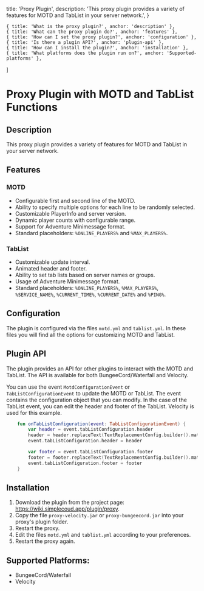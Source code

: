 
  title: 'Proxy Plugin',
  description:
    'This proxy plugin provides a variety of features for MOTD and TabList in your server network.',
}

    { title: 'What is the proxy plugin?', anchor: 'description' },
    { title: 'What can the proxy plugin do?', anchor: 'features' },
    { title: 'How can I set the proxy plugin?', anchor: 'configuration' },
    { title: 'Is there a plugin API?', anchor: 'plugin-api' },
    { title: 'How can I install the plugin?', anchor: 'installation' },
    { title: 'What platforms does the plugin run on?', anchor: 'Supported-platforms' },
]

# Proxy Plugin with MOTD and TabList Functions
## Description

This proxy plugin provides a variety of features for MOTD and TabList in your server network.

## Features

### MOTD

- Configurable first and second line of the MOTD.
- Ability to specify multiple options for each line to be randomly selected.
- Customizable PlayerInfo and server version.
- Dynamic player counts with configurable range.
- Support for Adventure Minimessage format.
- Standard placeholders: `%ONLINE_PLAYERS%` and `%MAX_PLAYERS%`.

### TabList

- Customizable update interval.
- Animated header and footer.
- Ability to set tab lists based on server names or groups.
- Usage of Adventure Minimessage format.
- Standard placeholders: `%ONLINE_PLAYERS%`, `%MAX_PLAYERS%`, `%SERVICE_NAME%`, `%CURRENT_TIME%`, `%CURRENT_DATE%` and `%PING%`.

## Configuration

The plugin is configured via the files `motd.yml` and `tablist.yml`. In these files you will find all the options for customizing MOTD and TabList.

## Plugin API

The plugin provides an API for other plugins to interact with the MOTD and TabList. The API is available for both BungeeCord/Waterfall and Velocity.

You can use the event `MotdConfigurationEvent` or `TabListConfigurationEvent` to update the MOTD or TabList. The event contains the configuration object that you can modify.
In the case of the TabList event, you can edit the header and footer of the TabList. Velocity is used for this example.

<CodeGroup>

```kotlin {{ title: 'Kotlin' }}
    fun onTabListConfiguration(event: TabListConfigurationEvent) {
        var header = event.tabListConfiguration.header
        header = header.replaceText(TextReplacementConfig.builder().match("%MY_FUNNY_PLACEHOLDER%").replacement("<red>Test" + 123).build())
        event.tabListConfiguration.header = header

        var footer = event.tabListConfiguration.footer
        footer = footer.replaceText(TextReplacementConfig.builder().match("%MY_FUNNY_PLACEHOLDER%").replacement("<red>Test" + 123).build())
        event.tabListConfiguration.footer = footer
    }
```
</CodeGroup>

## Installation

1. Download the plugin from the project page: <https://wiki.simplecoud.app/plugin/proxy>.
2. Copy the file `proxy-velocity.jar` or `proxy-bungeecord.jar` into your proxy's plugin folder.
3. Restart the proxy.
4. Edit the files `motd.yml` and `tablist.yml` according to your preferences.
5. Restart the proxy again.

## Supported Platforms:

- BungeeCord/Waterfall
- Velocity